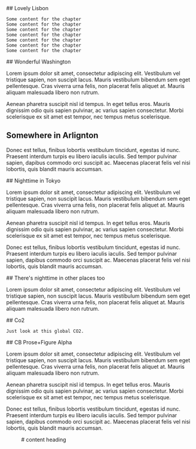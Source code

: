 <ScrollytellingBlock>
  <Chapter
    center={[-9.15, 38.75]}
    zoom={8}
    datasetId='no2'
    layerId='no2-monthly-diff'
    datetime='2021-03-01'
  >
    ## Lovely Lisbon

    Some content for the chapter  
    Some content for the chapter  
    Some content for the chapter  
    Some content for the chapter  
    Some content for the chapter  
    Some content for the chapter  
    Some content for the chapter

  </Chapter>
  <Chapter
    center={[-77, 38.90]}
    zoom={10}
    datasetId='no2'
    layerId='no2-monthly-diff'
    datetime='2021-01-01'
  >
    ## Wonderful Washington

Lorem ipsum dolor sit amet, consectetur adipiscing elit. Vestibulum
vel tristique sapien, non suscipit lacus. Mauris vestibulum bibendum
sem eget pellentesque. Cras viverra urna felis, non placerat felis
aliquet at. Mauris aliquam malesuada libero non rutrum.

Aenean pharetra suscipit nisl id tempus. In eget tellus eros. Mauris
dignissim odio quis sapien pulvinar, ac varius sapien consectetur.
Morbi scelerisque ex sit amet est tempor, nec tempus metus
scelerisque.

## Somewhere in Arlignton

Donec est tellus, finibus lobortis vestibulum tincidunt, egestas id
nunc. Praesent interdum turpis eu libero iaculis iaculis. Sed tempor
pulvinar sapien, dapibus commodo orci suscipit ac. Maecenas placerat
felis vel nisi lobortis, quis blandit mauris accumsan.

  </Chapter>
  <Chapter
    center={[139.6, 35.6]}
    zoom={10}
    datasetId='nighttime-lights'
    layerId='nightlights-hd-monthly'
    datetime='2021-02-01'
  >
## Nighttime in Tokyo
          
Lorem ipsum dolor sit amet, consectetur adipiscing elit. Vestibulum
vel tristique sapien, non suscipit lacus. Mauris vestibulum bibendum
sem eget pellentesque. Cras viverra urna felis, non placerat felis
aliquet at. Mauris aliquam malesuada libero non rutrum.

Aenean pharetra suscipit nisl id tempus. In eget tellus eros. Mauris
dignissim odio quis sapien pulvinar, ac varius sapien consectetur.
Morbi scelerisque ex sit amet est tempor, nec tempus metus
scelerisque.

Donec est tellus, finibus lobortis vestibulum tincidunt, egestas id
nunc. Praesent interdum turpis eu libero iaculis iaculis. Sed tempor
pulvinar sapien, dapibus commodo orci suscipit ac. Maecenas placerat
felis vel nisi lobortis, quis blandit mauris accumsan.

  </Chapter>
  <Chapter
    center={[139.6, 35.6]}
    zoom={1}
    datasetId='nighttime-lights'
    layerId='nightlights-hd-monthly'
    datetime='2021-02-01'
  >
## There's nighttime in other places too
          
Lorem ipsum dolor sit amet, consectetur adipiscing elit. Vestibulum
vel tristique sapien, non suscipit lacus. Mauris vestibulum bibendum
sem eget pellentesque. Cras viverra urna felis, non placerat felis
aliquet at. Mauris aliquam malesuada libero non rutrum.

  </Chapter>
  <Chapter
    center={[0, 0]}
    zoom={1}
    datasetId='no2'
    layerId='no2-monthly-diff'
    datetime='2021-03-01'
  >
    ## Co2

    Just look at this global CO2.

  </Chapter>
</ScrollytellingBlock>

<Block>
  <Prose>
## CB Prose+Figure Alpha
          
Lorem ipsum dolor sit amet, consectetur adipiscing elit. Vestibulum
vel tristique sapien, non suscipit lacus. Mauris vestibulum bibendum
sem eget pellentesque. Cras viverra urna felis, non placerat felis
aliquet at. Mauris aliquam malesuada libero non rutrum.

Aenean pharetra suscipit nisl id tempus. In eget tellus eros. Mauris
dignissim odio quis sapien pulvinar, ac varius sapien consectetur.
Morbi scelerisque ex sit amet est tempor, nec tempus metus
scelerisque.

Donec est tellus, finibus lobortis vestibulum tincidunt, egestas id
nunc. Praesent interdum turpis eu libero iaculis iaculis. Sed tempor
pulvinar sapien, dapibus commodo orci suscipit ac. Maecenas placerat
felis vel nisi lobortis, quis blandit mauris accumsan.

  </Prose>
</Block>

<ScrollytellingBlock>
  <Figure/>
</ScrollytellingBlock>

<ScrollytellingBlock>
  <Chapter
    center={[-77, 38.90]}
    zoom={10}
  />

  <Chapter datetime='no-date'>
    # content heading
  </Chapter>
</ScrollytellingBlock>